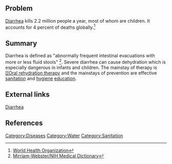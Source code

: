== Problem ==
[[Diarrhea]]{{w|Diarrhea}} kills 2.2 million people a year, most of whom are children. It accounts for 4 percent of deaths globally.<ref>[http://www.who.int/water_sanitation_health/diseases/diarrhoea/en/ World Health Organization]</ref>


== Summary ==

Diarrhea is defined as "abnormally frequent intestinal evacuations with more or less fluid stools" <ref>[http://www2.merriam-webster.com/cgi-bin/mwmednlm Mirriam-Webster/NIH Medical Dictionary]</ref>. Severe diarrhea can cause dehydration which is especially dangerous in infants and children. The mainstay of therapy is [[[[Oral rehydration therapy]] and the mainstays of prevention are effective [[sanitation]] and [[hygiene]] [[hygiene education|education]].

== External links ==

[[Diarrhea]]{{w|Diarrhea}}

==References==
<references/>


[[Category:Diseases]]
[[Category:Water]]
[[Category:Sanitation]]